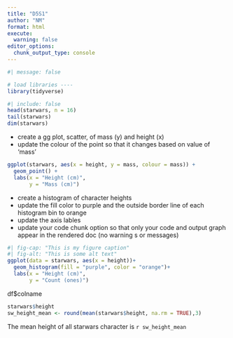 ```yaml
---
title: "D5S1"
author: "NM"
format: html
execute: 
  warning: false
editor_options: 
  chunk_output_type: console
---
```


```r
#| message: false

# load libraries ----
library(tidyverse)
```

```r
#| include: false
head(starwars, n = 16)
tail(starwars)
dim(starwars)
```

- create a gg plot, scatter, of mass (y) and height (x)
- update the colour of the point so that it changes based on value of 'mass'

```r
ggplot(starwars, aes(x = height, y = mass, colour = mass)) +
  geom_point() +
  labs(x = "Height (cm)",
       y = "Mass (cm)")
```

- create a histogram of character heights
- update the fill color to purple and the outside border line of each histogram bin to orange
- update the axis lables
- update your code chunk option so that only your code and output graph appear in the rendered doc (no warning s or messages)

```r
#| fig-cap: "This is my figure caption"
#| fig-alt: "This is some alt text"
ggplot(data = starwars, aes(x = height))+
  geom_histogram(fill = "purple", color = "orange")+
  labs(x = "Height (cm)",
       y = "Count (ones)")

```

df$colname

```r
starwars$height
sw_height_mean <- round(mean(starwars$height, na.rm = TRUE),3)
```

The mean height of all starwars character is `r sw_height_mean`
